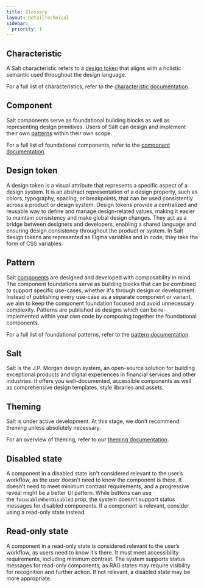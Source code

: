 ```yaml
---
title: Glossary
layout: DetailTechnical
sidebar:
  priority: 1
---
```


## Characteristic

A Salt characteristic refers to a [design token](#design-token) that aligns with a holistic semantic used throughout the design language.

For a full list of characteristics, refer to the [characteristic documentation](/salt/themes/characteristic-tokens).

## Component

Salt components serve as foundational building blocks as well as representing design primitives. Users of Salt can design and implement their own [patterns](#pattern) within their own scope.

For a full list of foundational components, refer to the [component documentation](/salt/components/index).

## Design token

A design token is a visual attribute that represents a specific aspect of a design system. It is an abstract representation of a design property, such as colors, typography, spacing, or breakpoints, that can be used consistently across a product or design system. Design tokens provide a centralized and reusable way to define and manage design-related values, making it easier to maintain consistency and make global design changes. They act as a bridge between designers and developers, enabling a shared language and ensuring design consistency throughout the product or system. In Salt design tokens are represented as Figma variables and in code, they take the form of CSS variables.

## Pattern

Salt [components](#component) are designed and developed with composability in mind. The component foundations serve as building blocks that can be combined to support specific use-cases, whether it's through design or development. Instead of publishing every use-case as a separate component or variant, we aim to keep the component foundation focused and avoid unnecessary complexity. Patterns are published as designs which can be re-implemented within your own code by composing together the foundational components.

For a full list of foundational patterns, refer to the [pattern documentation](/salt/patterns/index).

## Salt

Salt is the J.P. Morgan design system, an open-source solution for building exceptional products and digital experiences in financial services and other industries. It offers you well-documented, accessible components as well as comprehensive design templates, style libraries and assets.

## Theming

Salt is under active development. At this stage, we don't recommend theming unless absolutely necessary.

For an overview of theming, refer to our [theming documentation](/salt/themes/index).

## Disabled state

A component in a disabled state isn't considered relevant to the user’s workflow, as the user doesn’t need to know the component is there. It doesn't need to meet minimum contrast requirements, and a progressive reveal might be a better UI pattern. While buttons can use the `focusableWhenDisabled` prop, the system doesn't support status messages for disabled components. If a component is relevant, consider using a read-only state instead.

## Read-only state

A component in a read-only state is considered relevant to the user’s workflow, as users need to know it’s there. It must meet accessibility requirements, including minimum contrast. The system supports status messages for read-only components, as RAG states may require visibility for recognition and further action. If not relevant, a disabled state may be more appropriate.
